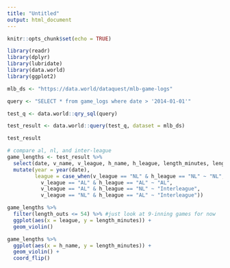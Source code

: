 ```yaml
---
title: "Untitled"
output: html_document
---
```


```r
knitr::opts_chunk$set(echo = TRUE)
```

```r
library(readr)
library(dplyr)
library(lubridate)
library(data.world)
library(ggplot2)

mlb_ds <- "https://data.world/dataquest/mlb-game-logs"

query <- "SELECT * from game_logs where date > '2014-01-01'"

test_q <- data.world::qry_sql(query)

test_result <- data.world::query(test_q, dataset = mlb_ds)

test_result
```

```r
# compare al, nl, and inter-league
game_lengths <- test_result %>%
  select(date, v_name, v_league, h_name, h_league, length_minutes, length_outs) %>%
  mutate(year = year(date),
         league = case_when(v_league == "NL" & h_league == "NL" ~ "NL",
           v_league == "AL" & h_league == "AL" ~ "AL",
           v_league == "AL" & h_league == "NL" ~ "Interleague",
           v_league == "NL" & h_league == "AL" ~ "Interleague")) 

game_lengths %>%
  filter(length_outs <= 54) %>% #just look at 9-inning games for now
  ggplot(aes(x = league, y = length_minutes)) +
  geom_violin() 

```

```r
game_lengths %>%
  ggplot(aes(x = h_name, y = length_minutes)) +
  geom_violin() + 
  coord_flip()
```

